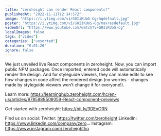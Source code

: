 ```yaml
---
title: "zeroheight can render React components!"
publishedAt: "2022-11-11T12:14:57Z"
image: "https://i.ytimg.com/vi/G0IiKUoS-Cg/hqdefault.jpg"
poster: "https://i.ytimg.com/vi/G0IiKUoS-Cg/maxresdefault.jpg"
videoUrl: "https://www.youtube.com/watch?v=G0IiKUoS-Cg"
localImages: false
tags: ["video"]
categories: ["unsorted"]
duration: "0:01:26"
ignore: false
---
```

We just unveiled live React components in zeroheight. Now, you can import public NPM packages. Once imported, entered code will automatically render the design. And for styleguide viewers, they can make edits to see how changes in code affect the rendered design (no worries - changes made by styleguide viewers won't change it for everyone!).

Learn more: https://learninghub.zeroheight.com/hc/en-us/articles/9785888508059-React-component-previews

Get started with zeroheight: https://bit.ly/3DEvORN

Find us on social:
Twitter: https://twitter.com/zeroheight
LinkedIn: https://www.linkedin.com/company/zero...
Instagram: https://www.instagram.com/zeroheighthq

